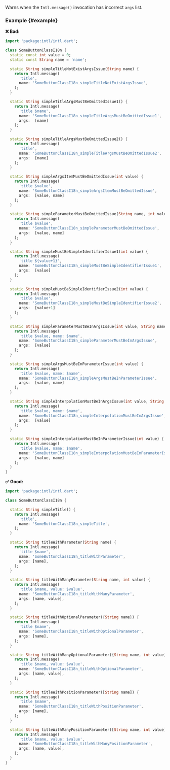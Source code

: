 
<RuleDetails version="1.9.0" severity="warning" />

Warns when the `Intl.message()` invocation has incorrect `args` list.

### Example {#example}

**❌ Bad:**

```dart
import 'package:intl/intl.dart';

class SomeButtonClassI18n {
  static const int value = 0;
  static const String name = 'name';

  static String simpleTitleNotExistArgsIssue(String name) {
    return Intl.message(
      'title',
      name: 'SomeButtonClassI18n_simpleTitleNotExistArgsIssue',
    );
  }

  static String simpleTitleArgsMustBeOmittedIssue1() {
    return Intl.message(
      'title $name',
      name: 'SomeButtonClassI18n_simpleTitleArgsMustBeOmittedIssue1',
      args:  [name]
    );
  }

  static String simpleTitleArgsMustBeOmittedIssue2() {
    return Intl.message(
      'title',
      name: 'SomeButtonClassI18n_simpleTitleArgsMustBeOmittedIssue2',
      args:  [name]
    );
  }

  static String simpleArgsItemMustBeOmittedIssue(int value) {
    return Intl.message(
      'title $value',
      name: 'SomeButtonClassI18n_simpleArgsItemMustBeOmittedIssue',
      args:  [value, name]
    );
  }

  static String simpleParameterMustBeOmittedIssue(String name, int value) {
    return Intl.message(
      'title $value',
      name: 'SomeButtonClassI18n_simpleParameterMustBeOmittedIssue',
      args:  [value, name]
    );
  }

  static String simpleMustBeSimpleIdentifierIssue1(int value) {
    return Intl.message(
      'title ${value+1}',
      name: 'SomeButtonClassI18n_simpleMustBeSimpleIdentifierIssue1',
      args:  [value]
    );
  }

  static String simpleMustBeSimpleIdentifierIssue2(int value) {
    return Intl.message(
      'title $value',
      name: 'SomeButtonClassI18n_simpleMustBeSimpleIdentifierIssue2',
      args:  [value+1]
    );
  }

  static String simpleParameterMustBeInArgsIssue(int value, String name) {
    return Intl.message(
      'title $value, name: $name',
      name: 'SomeButtonClassI18n_simpleParameterMustBeInArgsIssue',
      args:  [value]
    );
  }

  static String simpleArgsMustBeInParameterIssue(int value) {
    return Intl.message(
      'title $value, name: $name',
      name: 'SomeButtonClassI18n_simpleArgsMustBeInParameterIssue',
      args:  [value, name]
    );
  }

  static String simpleInterpolationMustBeInArgsIssue(int value, String name) {
    return Intl.message(
      'title $value, name: $name',
      name: 'SomeButtonClassI18n_simpleInterpolationMustBeInArgsIssue',
      args:  [value]
    );
  }

  static String simpleInterpolationMustBeInParameterIssue(int value) {
    return Intl.message(
      'title $value, name: $name',
      name: 'SomeButtonClassI18n_simpleInterpolationMustBeInParameterIssue',
      args:  [value, name]
    );
  }
}
```

**✅ Good:**

```dart
import 'package:intl/intl.dart';

class SomeButtonClassI18n {

  static String simpleTitle() {
    return Intl.message(
      'title',
      name: 'SomeButtonClassI18n_simpleTitle',
    );
  }

  static String titleWithParameter(String name) {
    return Intl.message(
      'title $name',
      name: 'SomeButtonClassI18n_titleWithParameter',
      args: [name],
    );
  }

  static String titleWithManyParameter(String name, int value) {
    return Intl.message(
      'title $name, value: $value',
      name: 'SomeButtonClassI18n_titleWithManyParameter',
      args: [name, value],
    );
  }

  static String titleWithOptionalParameter({String name}) {
    return Intl.message(
      'title $name',
      name: 'SomeButtonClassI18n_titleWithOptionalParameter',
      args: [name],
    );
  }

  static String titleWithManyOptionalParameter({String name, int value}) {
    return Intl.message(
      'title $name, value: $value',
      name: 'SomeButtonClassI18n_titleWithOptionalParameter',
      args: [name, value],
    );
  }

  static String titleWithPositionParameter([String name]) {
    return Intl.message(
      'title $name',
      name: 'SomeButtonClassI18n_titleWithPositionParameter',
      args: [name],
    );
  }

  static String titleWithManyPositionParameter([String name, int value]) {
    return Intl.message(
      'title $name, value: $value',
      name: 'SomeButtonClassI18n_titleWithManyPositionParameter',
      args: [name, value],
    );
  }
}
```
